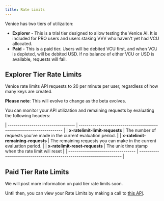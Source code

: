 ```yaml
---
title: Rate Limits
---
```


Venice has two tiers of utilizaiton:
- **Explorer** - This is a trial tier designed to allow testing the Venice AI. It is included for PRO users and users staking VVV who haven't yet had VCU allocated.
- **Paid** - This is a paid tier. Users will be debited VCU first, and when VCU is depleted, will be debited USD. If no balance of either VCU or USD is available, requests will fail.

## Explorer Tier Rate Limits
Venice rate limits API requests to 20 per minute per user, regardless of how many keys are created.&#x20;

<Note>**Please note**: This will evolve to change as the beta evolves.</Note>

You can monitor your API utilization and remaining requests by evaluating the following headers:

| ---------------------------------- | --------------------------------------------------------------------- |
| **x-ratelimit-limit-requests**     | The number of requests you've made in the current evaluation period.  |
| **x-ratelimit-remaining-requests** | The remaining requests you can make in the current evaluation period. |
| **x-ratelimit-reset-requests**     | The unix time stamp when the rate limit will reset                    |
| ---------------------------------- | --------------------------------------------------------------------- |

## Paid Tier Rate Limits
We will post more information on paid tier rate limits soon.

Until then, you can view your Rate Limits by making a call to [this API](https://www.postman.com/veniceai/workspace/venice-ai-workspace/request/38652128-7cf1b6d6-38ab-42a7-af21-54de9fd9a717?action=share&creator=38652128&ctx=documentation&active-environment=38652128-ef110f4e-d3e1-43b5-8029-4d6877e62041).

<BetaCallout />
